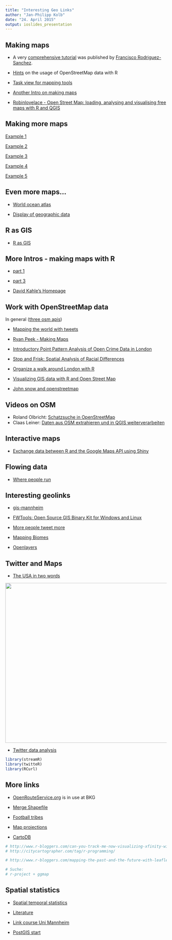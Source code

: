 ```yaml
---
title: "Interesting Geo Links"
author: "Jan-Philipp Kolb"
date: "24. April 2015"
output: ioslides_presentation
---
```


## Making maps

- A very [comprehensive tutorial](http://pakillo.github.io/R-GIS-tutorial) was published by [Francisco Rodriguez-Sanchez](https://sites.google.com/site/rodriguezsanchezf/). 

- [Hints](http://giswerk.org/) on the usage of OpenStreetMap data with R

- [Task view for mapping tools](https://github.com/ropensci/maptools)

- [Another Intro on making maps](http://www.molecularecologist.com/2012/09/making-maps-with-r/)

- [Robinlovelace - Open Street Map: loading, analysing and visualising free maps with R and QGIS](https://github.com/Robinlovelace/osm-tutorial/blob/master/osm.Rmd)


## Making more maps

[Example 1](http://www.r-bloggers.com/reot-empirical-orthogonal-teleconnections-in-r/)

[Example 2](http://blog.revolutionanalytics.com/2013/08/visualizing-katrinas-strongest-winds-with-r.html)

[Example 3](http://www.r-bloggers.com/here-comes-the-sun/)

[Example 4](http://www.r-bloggers.com/maps-of-solar-radiation/)

[Example 5](http://www.r-bloggers.com/choropleths-made-easy/)

## Even more maps...

- [World ocean atlas](http://www.r-bloggers.com/comparing-world-ocean-atlases-2013-and-2013v2/)

- [Display of geographic data](http://www.r-bloggers.com/display-of-geographic-data-in-r/)

## R as GIS

- [R as GIS](http://www.r-bloggers.com/r-an-integrated-statistical-programming-environment-and-gis/)

## More Intros - making maps with R

- [part 1](http://procomun.wordpress.com/2012/02/18/maps_with_r_1/)
- [part 3](http://procomun.wordpress.com/2012/02/23/maps_with_r_3/)

- [David Kahle's Homepage](https://sites.google.com/site/davidkahle/ggmap)

## Work with OpenStreetMap data

In general ([three osm apis](http://www.d-mueller.de/blog/open-streetmap-api-tutorial-umkreissuche/))

- [Mapping the world with tweets](http://rcrastinate.blogspot.de/)

- [Ryan Peek - Making Maps](file:///D:/Dropbox/RForschung/SpatialCourse/Rcode/makingmaps/makingmaps.html)

- [Introductory Point Pattern Analysis of Open Crime Data in London](http://r-video-tutorial.blogspot.de/2015/05/introductory-point-pattern-analysis-of.html)

- [Stop and Frisk: Spatial Analysis of Racial Differences](http://www.r-bloggers.com/stop-and-frisk-spatial-analysis-of-racial-discrepancies/)

- [Organize a walk around London with R ](http://www.r-bloggers.com/organize-a-walk-around-london-with-r/)

- [Visualizing GIS data with R and Open Street Map](http://www.r-bloggers.com/visualizing-gis-data-with-r-and-open-street-map/>)

- [John snow and openstreetmap](http://www.r-bloggers.com/john-snow-and-openstreetmap/)

## Videos on OSM

- Roland Olbricht: [Schatzsuche in OpenStreetMap](https://www.youtube.com/watch?v=VJItOHImN7A&noredirect=1)
- Claas Leiner: [Daten aus OSM extrahieren und in QGIS weiterverarbeiten](https://www.youtube.com/watch?v=VhGeaTBfFuA)

## Interactive maps

- [Exchange data between R and the Google Maps API using Shiny](http://r-video-tutorial.blogspot.ch/2015/05/exchange-data-between-r-and-google-maps.html)

## Flowing data

- [Where people run](http://flowingdata.com/2014/02/05/where-people-run/)

## Interesting geolinks

- [gis-mannheim](http://www.gis-mannheim.de/)

- [FWTools: Open Source GIS Binary Kit for Windows and Linux](http://fwtools.maptools.org/)

- [More people tweet more](http://rcrastinate.blogspot.de/2013/10/no-surprises-more-people-tweet-more.html)

- [Mapping Biomes](http://joewheatley.net/mapping-biomes/)

- [Openlayers](http://openlayers.org/en/v3.2.0/doc/tutorials/introduction.html)


## Twitter and Maps

- [The USA in two words](https://aschinchon.wordpress.com/2015/02/20/the-united-states-in-two-words/)

<img src="https://aschinchon.files.wordpress.com/2015/02/states-in-two-words-v2.jpeg?w=906&h=453" width="900x" height="500x">

- [Twitter data analysis](http://statistik-stuttgart.de/r-twitter-data-analysis/)

```r
library(streamR)
library(twitteR)
library(RCurl)
```



## More links

- [OpenRouteService.org](http://openrouteservice.org/?lang=de) is in use at BKG

- [Merge Shapefile](http://www.r-bloggers.com/how-to-merge-a-shapefile-and-set-the-encoding-with-r/)

- [Football tribes](http://theinformationcapital.com/project/football-tribes/)

- [Map projections](http://psychologist590.rssing.com/chan-35984540/all_p2.html)

- [CartoDB](https://cartodb.com/)

```r
# http://www.r-bloggers.com/can-you-track-me-now-visualizing-xfinity-wi-fi-hotspot-coverage-part-1/
# http://citycartographer.com/tag/r-programming/

# http://www.r-bloggers.com/mapping-the-past-and-the-future-with-leaflet/

# Suche:
# r-project + ggmap

```

## Spatial statistics

- [Spatial temporal statistics](http://www.r-bloggers.com/spatio-temporal-kriging-in-r/)

- [Literature](http://eprints.ncrm.ac.uk/3295/)

- [Link course Uni Mannheim](http://www.uni-mannheim.de/io/austauschstudium_in_mannheim/course_catalogues/course_catalogue_hws_2015/sowi_bachelor_englisch/index.html)

- [PostGIS start](http://forum.openstreetmap.org/viewtopic.php?id=21810)